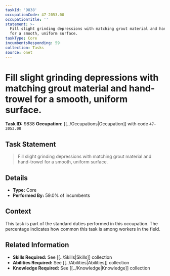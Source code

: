 ```yaml
---
taskId: '9838'
occupationCode: 47-2053.00
occupationTitle: ''
statement: >-
  Fill slight grinding depressions with matching grout material and hand-trowel
  for a smooth, uniform surface.
taskType: Core
incumbentsResponding: 59
collection: Tasks
source: onet
---
```

# Fill slight grinding depressions with matching grout material and hand-trowel for a smooth, uniform surface.

**Task ID:** 9838
**Occupation:** [[../Occupations|Occupation]] with code `47-2053.00`

## Task Statement

> Fill slight grinding depressions with matching grout material and hand-trowel for a smooth, uniform surface.

## Details

- **Type:** Core
- **Performed By:** 59.0% of incumbents

## Context

This task is part of the standard duties performed in this occupation. The percentage indicates how common this task is among workers in the field.

## Related Information

- **Skills Required:** See [[../Skills|Skills]] collection
- **Abilities Required:** See [[../Abilities|Abilities]] collection
- **Knowledge Required:** See [[../Knowledge|Knowledge]] collection
